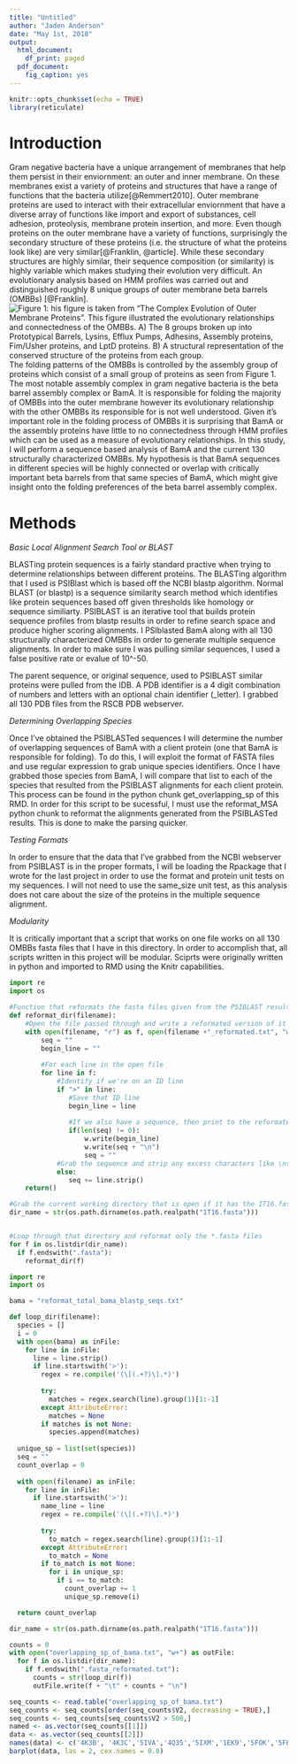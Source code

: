 ```yaml
---
title: "Untitled"
author: "Jaden Anderson"
date: "May 1st, 2018"
output:
  html_document:
    df_print: paged
  pdf_document:
    fig_caption: yes
---
```


```r
knitr::opts_chunk$set(echo = TRUE)
library(reticulate)
```
# Introduction

Gram negative bacteria have a unique arrangement of membranes that help them persist in their enviornment: an outer and inner membrane. On these membranes exist a variety of proteins and structures that have a range of functions that the bacteria utilize[@Remmert2010]. Outer membrane proteins are used to interact with their extracellular enviornment that have a diverse array of functions like import and export of substances, cell adhesion, proteolysis, membrane protein insertion, and more. Even though proteins on the outer membrane have a variety of functions, surprisingly the secondary structure of these proteins (i.e. the structure of what the proteins look like) are very similar[@Franklin, @article]. While these secondary structures are highly similar, their sequence composition (or similarity) is highly variable which makes studying their evolution very difficult. An evolutionary analysis based on HMM profiles was carried out and distinguished roughly 8 unique groups of outer membrane beta barrels (OMBBs) [@Franklin]. ![Figure 1: his figure is taken from "The Complex Evolution of Outer Membrane Proteins". This figure illustrated the evolutionary relationships and connectedness of the OMBBs. A) The 8 groups broken up into Prototypical Barrels, Lysins, Efflux Pumps, Adhesins, Assembly proteins, Fim/Usher proteins, and LptD proteins. B) A structural representation of the conserved structure of the proteins from each group. ](groups_ombbs.png) The folding patterns of the OMBBs is controlled by the assembly group of proteins which consist of a small group of proteins as seen from Figure 1. The most notable assembly complex in gram negative bacteria is the beta barrel assembly complex or BamA. It is responsible for folding the majority of OMBBs into the outer membrane however its evolutionary relationship with the other OMBBs its responsible for is not well understood. Given it's important role in the folding process of OMBBs it is surprising that BamA or the assembly proteins have little to no connectedness through HMM profiles which can be used as a measure of evolutionary relationships. In this study, I will perform a sequence based analysis of BamA and the current 130 structurally characterized OMBBs. My hypothesis is that BamA sequences in different species will be highly connected or overlap with critically important beta barrels from that same species of BamA, which might give insight onto the folding preferences of the beta barrel assembly complex.

# Methods

_Basic Local Alignment Search Tool or BLAST_

BLASTing protein sequences is a fairly standard practive when trying to determine relationships between different proteins. The BLASTing algorithm that I used is PSIBlast which is based off the NCBI blastp algorithm. Normal BLAST (or blastp) is a sequence similarity search method which identifies like protein sequences based off given thresholds like homology or sequence similiarty. PSIBLAST is an iterative tool that builds protein sequence profiles from blastp results in order to refine search space and produce higher scoring alignments. I PSIblasted BamA along with all 130 structurally characterized OMBBs in order to generate multiple sequence alignments. In order to make sure I was pulling similar sequences, I used a false positive rate or evalue of 10^-50. 

The parent sequence, or original sequence, used to PSIBLAST similar proteins were pulled from the IDB. A PDB identifier is a 4 digit combination of numbers and letters with an optional chain identifier (_letter). I grabbed all 130 PDB files from the RSCB PDB webserver. 

_Determining Overlapping Species_

Once I've obtained the PSIBLASTed sequences I will determine the number of overlapping sequences of BamA with a client protein (one that BamA is responsible for folding). To do this, I will exploit the format of FASTA files and use regular expression to grab unique species identifiers. Once I have grabbed those species from BamA, I will compare that list to each of the species that resulted from the PSIBLAST alignments for each client protein. This process can be found in the python chunk get_overlapping_sp of this RMD. In order for this script to be sucessful, I must use the reformat_MSA python chunk to reformat the alignments generated from the PSIBLASTed results. This is done to make the parsing quicker. 

_Testing Formats_

In order to ensure that the data that I've grabbed from the NCBI webserver from PSIBLAST is in the proper formats, I will be loading the Rpackage that I wrote for the last project in order to use the format and protein unit tests on my sequences. I will not need to use the same_size unit test, as this analysis does not care about the size of the proteins in the multiple sequence alignment. 

_Modularity_

It is critically important that a script that works on one file works on all 130 OMBBs fasta files that I have in this directory. In order to accomplish that, all scripts written in this project will be modular. Sciprts were originally written in python and imported to RMD using the Knitr capabilities.

```python
import re
import os

#Function that reformats the fasta files given from the PSIBLAST result into identifier and sequence on serperate lines
def reformat_dir(filename):
    #Open the file passed through and write a reformated version of it with the same PDB identifier
    with open(filename, "r") as f, open(filename +"_reformated.txt", "w+") as w:
        seq = ""
        begin_line = ""
        
        #For each line in the open file
        for line in f:	
            #Identify if we're on an ID line
            if ">" in line:
               #Save that ID line
               begin_line = line
               
               #If we also have a sequence, then print to the reformated file
               if(len(seq) != 0):
                   w.write(begin_line)
                   w.write(seq + "\n")
                   seq = ""			
            #Grab the sequence and strip any excess characters like \ns or whitespace
            else:
               seq += line.strip()
    return()

#Grab the current working directory that is open if it has the 1T16.fasta file in it
dir_name = str(os.path.dirname(os.path.realpath("1T16.fasta")))


#Loop through that directory and reformat only the *.fasta files
for f in os.listdir(dir_name):
  if f.endswith(".fasta"):
    reformat_dir(f)
```

```python

import re
import os

bama = "reformat_total_bama_blastp_seqs.txt"

def loop_dir(filename):
  species = []
  i = 0
  with open(bama) as inFile:
    for line in inFile:
      line = line.strip()
      if line.startswith('>'):
        regex = re.compile('(\[(.+?)\].*)')
        
        try: 
          matches = regex.search(line).group(1)[1:-1]
        except AttributeError:
          matches = None
        if matches is not None:
          species.append(matches)
          
  unique_sp = list(set(species))
  seq = ""
  count_overlap = 0
  
  with open(filename) as inFile:
    for line in inFile:
      if line.startswith('>'):
        name_line = line
        regex = re.compile('(\[(.+?)\].*)')
        
        try: 
          to_match = regex.search(line).group(1)[1:-1]
        except AttributeError:
          to_match = None
        if to_match is not None:
          for i in unique_sp:
            if i == to_match:
              count_overlap += 1
              unique_sp.remove(i)

  return count_overlap

dir_name = str(os.path.dirname(os.path.realpath("1T16.fasta")))

counts = 0
with open("overlapping_sp_of_bama.txt", "w+") as outFile:
  for f in os.listdir(dir_name):
    if f.endswith(".fasta_reformated.txt"):
      counts = str(loop_dir(f))
      outFile.write(f + "\t" + counts + "\n")

```


```r

seq_counts <- read.table("overlapping_sp_of_bama.txt")
seq_counts <- seq_counts[order(seq_counts$V2, decreasing = TRUE),]
seq_counts <- seq_counts[seq_counts$V2 > 500,]
named <- as.vector(seq_counts[[1]])
data <- as.vector(seq_counts[[2]])
names(data) <- c('4K3B', '4K3C','5IVA','4Q35','5IXM','1EK9','5FOK','5FP1','4N75','4C00','5AZP','4MT0','3D5K','2GSK','5AZS','4K7R','3QLB','2HDI','4CU4','1YC9','4RDR','5FR8','3EFM','5FP2','1FEP','2IAH','1XKW','1T16','5WQ8','1KMO','5WQ7','2F1V')
barplot(data, las = 2, cex.names = 0.8)
```